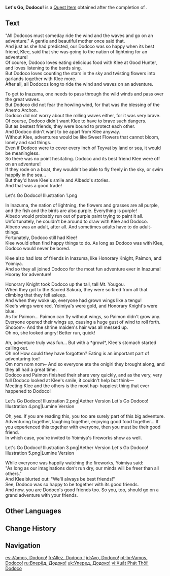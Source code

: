 {{Book Infobox
|image        = Item Let's Go, Dodoco!.png
|type         = Quest Items
|quality      = 3
|region_lore  = Teyvat
|region_location = Inazuma
|description  = Message From the Editor: "Let's Go, Dodoco!" is the combined work of [[Yoimiya|an older girl]] and [[Klee|a younger girl]]. Every chapter brims with their gentleness and good wishes, as the story is intended as a gift to our readers. I hope this book &mdash; in spite of its small volume &mdash; can bring you some simple joy after a long day of work.
|source1      = [[A Story for You]] during the [[Hues of the Violet Garden]] Event
|event        = Hues of the Violet Garden
}}
'''Let's Go, Dodoco!''' is a [[Quest Item]] obtained after the completion of {{Quest|A Story for You}}.

==Text==
"All Dodocos must someday ride the wind and the waves and go on an adventure." A gentle and beautiful mother once said that.<br>
And just as she had predicted, our Dodoco was so happy when its best friend, Klee, said that she was going to the nation of lightning for an adventure!<br>
Of course, Dodoco loves eating delicious food with Klee at Good Hunter, and loves listening to the bards sing.<br>
But Dodoco loves counting the stars in the sky and twisting flowers into garlands together with Klee more.<br>
After all, all Dodocos long to ride the wind and waves on an adventure.

To get to Inazuma, one needs to pass through the wild winds and pass over the great waves.<br>
But Dodoco did not fear the howling wind, for that was the blessing of the Anemo Archon.<br>
Dodoco did not worry about the rolling waves either, for it was very brave.<br>
Of course, Dodoco didn't want Klee to have to brave such dangers.<br>
But as bestest friends, they were bound to protect each other.<br>
And Dodoco didn't want to be apart from Klee anyway.<br>
Without Klee, adventures would be like Sweet Flowers that cannot bloom, lonely and sad things.<br>
Even if Dodoco were to cover every inch of Teyvat by land or sea, it would be meaningless.<br>
So there was no point hesitating. Dodoco and its best friend Klee were off on an adventure!<br>
If they rode on a boat, they wouldn't be able to fly freely in the sky, or swim happily in the sea...<br>
But they'd have Klee's smile and Albedo's stories.<br>
And that was a good trade!

<gallery>
Let's Go Dodoco! Illustration 1.png
</gallery>

In Inazuma, the nation of lightning, the flowers and grasses are all purple, and the fish and the birds are also purple. Everything is purple!<br>
Albedo would probably run out of purple paint trying to paint it all.<br>
Unfortunately, he couldn't be around to draw with Klee and Dodoco.<br>
Albedo was an adult, after all. And sometimes adults have to do adult-things.<br>
Fortunately, Dodoco still had Klee!<br>
Klee would often find happy things to do. As long as Dodoco was with Klee, Dodoco would never be bored.

Klee also had lots of friends in Inazuma, like {{MC|Mr.|Miss}} Honorary Knight, Paimon, and Yoimiya.<br>
And so they all joined Dodoco for the most fun adventure ever in Inazuma!<br>
Hooray for adventure!

{{MC|Mr.|Miss}} Honorary Knight took Dodoco up the tall, tall Mt. Yougou.<br>
When they got to the Sacred Sakura, they were so tired from all that climbing that they fell asleep.<br>
And when they woke up, everyone had grown wings like a tengu!<br>
Klee's wings were red, Yoimiya's were gold, and {{MC|Mr.|Miss}} Honorary Knight's were blue.<br>
As for Paimon... Paimon can fly without wings, so Paimon didn't grow any.<br>
Everyone opened their wings up, causing a huge gust of wind to roll forth.<br>
Shooom~ And the shrine maiden's hair was all messed up.<br>
Oh no, she looked angry! Better run, quick!

Ah, adventure truly was fun... But with a *growl*, Klee's stomach started calling out.<br>
Oh no! How could they have forgotten? Eating is an important part of adventuring too!<br>
Om nom nom nom~ And so everyone ate the onigiri they brought along, and they all had a great time.<br>
Dodoco and Paimon finished their share very quickly, and as the very, very full Dodoco looked at Klee's smile, it couldn't help but think&mdash;<br>
Meeting Klee and the others is the most hap-happiest thing that ever happened to Dodoco!

<gallery>
Let's Go Dodoco! Illustration 2.png|Aether Version
Let's Go Dodoco! Illustration 4.png|Lumine Version
</gallery>

Oh, yes. If you are reading this, you too are surely part of this big adventure.<br>
Adventuring together, laughing together, enjoying good food together... If you experienced this together with everyone, then you must be their good friend.<br>
In which case, you're invited to Yoimiya's fireworks show as well.

<gallery>
Let's Go Dodoco! Illustration 3.png|Aether Version
Let's Go Dodoco! Illustration 5.png|Lumine Version
</gallery>

While everyone was happily watching the fireworks, Yoimiya said:<br>
"As long as our imaginations don't run dry, our minds will be freer than all others."<br>
And Klee blurted out: "We'll always be best friends!"<br>
See, Dodoco was so happy to be together with its good friends.<br>
And now, you are Dodoco's good friends too. So you, too, should go on a grand adventure with your friends.

==Other Languages==
{{Other Languages
|en      = Let's Go, Dodoco!
|zhs     = 出发吧！嘟嘟可
|zhs_rm  = Chūfā Ba! Dūdūkě
|zht     = 出發吧！嘟嘟可
|zht_rm  = Chūfā Ba! Dūdūkě
|zh_tl   = 
|ja      = 出発！ドドコ
|ja_rm   = Shuppatsu! Dodoko
|ja_tl   = 
|ko      = 출발! 도도코
|ko_tl   = 
|es      = ¡Vamos, Dodoco!
|es_tl   = Let's Go, Dodoco!
|fr      = Allez, Dodoco !
|fr_tl   = Come on, Dodoco!
|ru      = Вперёд, Додоко!
|ru_tl   = 
|th      = ไปกันเถอะ! Dodoco
|th_rm   = Pai Kan Thoe! Dodoco!
|th_tl   = 
|vi      = Xuất Phát Thôi! Dodoco
|vi_tl   = 
|de      = Los geht’s, Dodoco!
|de_tl   = Here we Go, Dodoco!
|id      = Ayo, Dodoco!
|id_tl   = Let's Go, Dodoco!
|pt      = Vamos, Dodoco!
|pt_tl   = 
|tr      = Koş Dodoko, Koş!
|tr_tl   = Run Dodoko, Run!
|it      = Andiamo, Dodoco!
|it_tl   = 
}}

==Change History==
{{Change History|2.6}}

==Navigation==
{{Book Navbox|Teyvat}}

[[es:¡Vamos, Dodoco!]]
[[fr:Allez, Dodoco !]]
[[id:Ayo, Dodoco!]]
[[pt-br:Vamos, Dodoco!]]
[[ru:Вперёд, Додоко!]]
[[uk:Уперед, Додоко!]]
[[vi:Xuất Phát Thôi! Dodoco]]